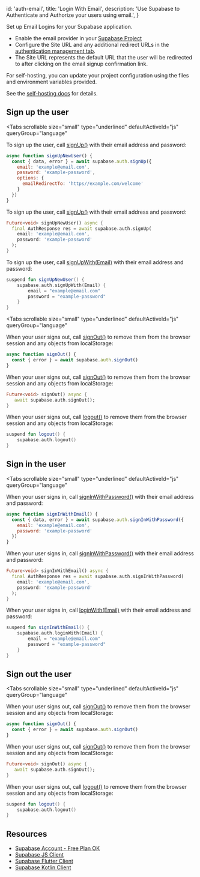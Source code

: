 
  id: 'auth-email',
  title: 'Login With Email',
  description: 'Use Supabase to Authenticate and Authorize your users using email.',
}

Set up Email Logins for your Supabase application.

- Enable the email provider in your [Supabase Project](/dashboard/project/_/auth/providers)
- Configure the Site URL and any additional redirect URLs in the [authentication management tab](/dashboard/project/_/auth/url-configuration).
- The Site URL represents the default URL that the user will be redirected to after clicking on the email signup confirmation link.

<Admonition type="info" label="Self hosting">

For self-hosting, you can update your project configuration using the files and environment variables provided.

See the [self-hosting docs](/docs/guides/hosting/overview#configuration) for details.

</Admonition>

## Sign up the user 
<Tabs
  scrollable
  size="small"
  type="underlined"
  defaultActiveId="js"
  queryGroup="language"
>
<TabPanel id="js" label="JavaScript">

To sign up the user, call [signUp()](/docs/reference/javascript/auth-signup) with their email address and password:

```js
async function signUpNewUser() {
  const { data, error } = await supabase.auth.signUp({
    email: 'example@email.com',
    password: 'example-password',
    options: {
      emailRedirectTo: 'https//example.com/welcome'
    }
  })
}
```

</TabPanel>
<TabPanel id="dart" label="Dart">

To sign up the user, call [signUp()](/docs/reference/dart/auth-signup) with their email address and password:

```dart
Future<void> signUpNewUser() async {
  final AuthResponse res = await supabase.auth.signUp(
    email: 'example@email.com',
    password: 'example-password'
  );
}
```

</TabPanel>
<TabPanel id="kotlin" label="Kotlin">

To sign up the user, call [signUpWith(Email)](/docs/reference/kotlin/auth-signup) with their email address and password:

```kotlin
suspend fun signUpNewUser() {
	supabase.auth.signUpWith(Email) {
		email = "example@email.com"
		password = "example-password"
	}
}
```

</TabPanel>
</Tabs>

<Tabs
  scrollable
  size="small"
  type="underlined"
  defaultActiveId="js"
  queryGroup="language"
>
<TabPanel id="js" label="JavaScript">

When your user signs out, call [signOut()](/docs/reference/javascript/auth-signout) to remove them from the browser session and any objects from localStorage:

```js
async function signOut() {
  const { error } = await supabase.auth.signOut()
}
```

</TabPanel>
<TabPanel id="dart" label="Dart">

When your user signs out, call [signOut()](/docs/reference/dart/auth-signout) to remove them from the browser session and any objects from localStorage:

```dart
Future<void> signOut() async {
   await supabase.auth.signOut();
}
```

</TabPanel>
<TabPanel id="kotlin" label="Kotlin">

When your user signs out, call [logout()](/docs/reference/kotlin/auth-signout) to remove them from the browser session and any objects from localStorage:

```kotlin
suspend fun logout() {
	supabase.auth.logout()
}
```

</TabPanel>
</Tabs>

## Sign in the user

<Tabs
  scrollable
  size="small"
  type="underlined"
  defaultActiveId="js"
  queryGroup="language"
>
<TabPanel id="js" label="JavaScript">

When your user signs in, call [signInWithPassword()](/docs/reference/javascript/auth-signinwithpassword) with their email address and password:

```js
async function signInWithEmail() {
  const { data, error } = await supabase.auth.signInWithPassword({
    email: 'example@email.com',
    password: 'example-password'
  })
}
```

</TabPanel>
<TabPanel id="dart" label="Dart">

When your user signs in, call [signInWithPassword()](/docs/reference/dart/auth-signinwithpassword) with their email address and password:

```dart
Future<void> signInWithEmail() async {
  final AuthResponse res = await supabase.auth.signInWithPassword(
    email: 'example@email.com',
    password: 'example-password'
  );
}
```

</TabPanel>
<TabPanel id="kotlin" label="Kotlin">

When your user signs in, call [loginWith(Email)](/docs/reference/kotlin/auth-signinwithpassword) with their email address and password:

```kotlin
suspend fun signInWithEmail() {
	supabase.auth.loginWith(Email) {
		email = "example@email.com"
		password = "example-password"
	}
}
```

</TabPanel>
</Tabs>

## Sign out the user

<Tabs
  scrollable
  size="small"
  type="underlined"
  defaultActiveId="js"
  queryGroup="language"
>
<TabPanel id="js" label="JavaScript">

When your user signs out, call [signOut()](/docs/reference/javascript/auth-signout) to remove them from the browser session and any objects from localStorage:

```js
async function signOut() {
  const { error } = await supabase.auth.signOut()
}
```

</TabPanel>
<TabPanel id="dart" label="Dart">

When your user signs out, call [signOut()](/docs/reference/dart/auth-signout) to remove them from the browser session and any objects from localStorage:

```dart
Future<void> signOut() async {
   await supabase.auth.signOut();
}
```

</TabPanel>
<TabPanel id="kotlin" label="Kotlin">


When your user signs out, call [logout()](/docs/reference/kotlin/auth-signout) to remove them from the browser session and any objects from localStorage:

```kotlin
suspend fun logout() {
	supabase.auth.logout()
}
```

</TabPanel>
</Tabs>

## Resources

- [Supabase Account - Free Plan OK](https://supabase.com)
- [Supabase JS Client](https://github.com/supabase/supabase-js)
- [Supabase Flutter Client](https://github.com/supabase/supabase-flutter)
- [Supabase Kotlin Client](https://github.com/supabase-community/supabase-kt)


